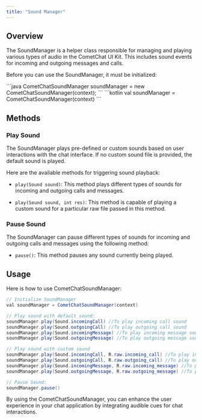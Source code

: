 ```yaml
---
title: "Sound Manager"
---
```


## Overview

The SoundManager is a helper class responsible for managing and playing various types of audio in the CometChat UI Kit. This includes sound events for incoming and outgoing messages and calls.

Before you can use the SoundManager, it must be initialized:

<Tabs>
<Tab title="Java">
```java
CometChatSoundManager soundManager = new CometChatSoundManager(context);
```

</Tab>

<Tab title="Kotlin">
```kotlin
val soundManager = CometChatSoundManager(context)
```

</Tab>

</Tabs>

## Methods

### Play Sound

The SoundManager plays pre-defined or custom sounds based on user interactions with the chat interface. If no custom sound file is provided, the default sound is played.

Here are the available methods for triggering sound playback:

* `play(Sound sound)`: This method plays different types of sounds for incoming and outgoing calls and messages.

* `play(Sound sound, int res)`: This method is capable of playing a custom sound for a particular raw file passed in this method.

### Pause Sound

The SoundManager can pause different types of sounds for incoming and outgoing calls and messages using the following method:

* `pause()`: This method pauses any sound currently being played.

## Usage

Here is how to use CometChatSoundManager:

```java
// Initialize SoundManager
val soundManager = CometChatSoundManager(context)

// Play sound with default sound:
soundManager.play(Sound.incomingCall) //To play incoming call sound
soundManager.play(Sound.outgoingCall) //To play outgoing call sound
soundManager.play(Sound.incomingMessage) //To play incoming message sound
soundManager.play(Sound.outgoingMessage) //To play outgoing message sound

// Play sound with custom sound
soundManager.play(Sound.incomingCall, R.raw.incoming_call) //To play incoming call sound
soundManager.play(Sound.outgoingCall, R.raw.outgoing_call) //To play outgoing call sound
soundManager.play(Sound.incomingMessage, R.raw.incoming_message) //To play incoming message sound
soundManager.play(Sound.outgoingMessage, R.raw.outgoing_message) //To play outgoing message sound

// Pause Sound:
soundManager.pause()
```

By using the CometChatSoundManager, you can enhance the user experience in your chat application by integrating audible cues for chat interactions.
